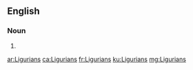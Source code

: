 ==English==

===Noun===
{{head|en|plural}}

# {{plural of|Ligurian|lang=en}}

[[ar:Ligurians]]
[[ca:Ligurians]]
[[fr:Ligurians]]
[[ku:Ligurians]]
[[mg:Ligurians]]